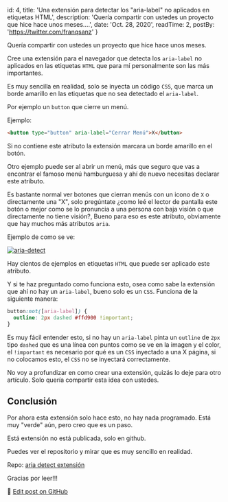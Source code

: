 
  id: 4,
  title: 'Una extensión para detectar los "aria-label" no aplicados en etiquetas HTML',
  description: 'Quería compartir con ustedes un proyecto que hice hace unos meses....',
  date: 'Oct. 28, 2020',
  readTime: 2,
  postBy: 'https://twitter.com/franqsanz'
}


Quería compartir con ustedes un proyecto que hice hace unos meses.

Cree una extensión para el navegador que detecta los `aria-label` no aplicados en las etiquetas `HTML` que para mí personalmente son las más importantes.

Es muy sencilla en realidad, solo se inyecta un código `CSS`, que marca un borde amarillo en las etiquetas que no sea detectado el `aria-label`.

Por ejemplo un `button` que cierre un menú.

Ejemplo:

```HTML
<button type="button" aria-label="Cerrar Menú">X</button>
```

Si no contiene este atributo la extensión marcara un borde amarillo en el botón.

Otro ejemplo puede ser al abrir un menú, más que seguro que vas a encontrar el famoso menú hamburguesa y ahí de nuevo necesitas declarar este atributo.

Es bastante normal ver botones que cierran menús con un icono de `X` o directamente una "X", solo pregúntate ¿como leé el lector de pantalla este botón o mejor como se lo pronuncia a una persona con baja visión o que directamente no tiene visión?, Bueno para eso es este atributo, obviamente que hay muchos más atributos `aria`.

Ejemplo de como se ve:

<a class="viewImg" href="/aria-detect.png">
  <img src="/aria-detect.png" alt="aria-detect" />
</a>

Hay cientos de ejemplos en etiquetas `HTML` que puede ser aplicado este atributo.

Y si te haz preguntado como funciona esto, osea como sabe la extensión que ahí no hay un `aria-label`, bueno solo es un `CSS`.
Funciona de la siguiente manera:

```CSS
button:not([aria-label]) {
  outline: 2px dashed #ffd900 !important;
}
```
Es muy fácil entender esto, si no hay un `aria-label` pinta un `outline` de `2px` tipo `dashed` que es una línea con puntos como se ve en la imagen y el color, el `!important` es necesario por qué es un `CSS` inyectado a una X página, si no colocamos esto, el `CSS` no se inyectará correctamente.

No voy a profundizar en como crear una extensión, quizás lo deje para otro artículo.
Solo quería compartir esta idea con ustedes.

## Conclusión
Por ahora esta extensión solo hace esto, no hay nada programado. Está muy "verde" aún, pero creo que es un paso.

Está extensión no está publicada, solo en github.

Puedes ver el repositorio y mirar que es muy sencillo en realidad.

Repo: [aria detect extensión](https://github.com/Franqsanz/aria-detect-extension)

Gracias por leer!!!

📝 [Edit post on GitHub](https://github.com/Franqsanz/GDevTown/blob/main/pages/blog/una-extension-para-detectar-los-aria-label-no-aplicados-en-etiquetas-html/index.mdx)